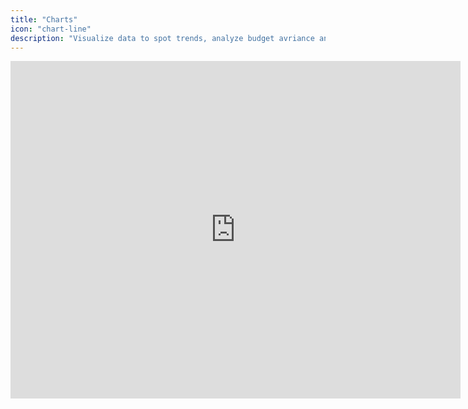 ```yaml
---
title: "Charts"
icon: "chart-line"
description: "Visualize data to spot trends, analyze budget avriance and build reports."
---
```


<iframe width="720" height="540" src="https://www.loom.com/embed/cca66cbe27e54416b362ada625d7d995?sid=f8cb63d5-3b19-4d8a-87ba-b53daa8e93ed" frameborder="0" webkitallowfullscreen mozallowfullscreen allowfullscreen />

## Overview

Charts enable data visualization from models and are incorporated into the platform's built-in reporting features. Since all charts within Francis are linked to dashboards that are globally accessible to all users within an organization, the charts are equally accessible.

## Basics

### Creating charts

To create a chart, navigate to the top bar in the Model view and select "Charts." This action will open a side drawer containing all available dashboards. If a dashboard has not been created, refer to the documentation on dashboards for guidance.

Francis supports five chart types:

* Line charts

* Column charts

* Stacked column charts

* Area charts

* Stacked area charts

To generate a chart, begin by selecting the desired chart type. Subsequently, you can create a chart by dragging rows, groups, or calculations from your model into the chart area. This will automatically generate a chart using the data available in your model.

<Tip>
  Date ranges for charts are centrally defined at the dashboard level. Francis does not currently support setting individual date ranges for charts. To vary date ranges on charts, creating separate dashboards for different date ranges is recommended.
</Tip>

### Comparing versions

A core capability of the Francis platform is the efficient management of versions, which extends to working with charts. Once a chart is successfully created, navigating to *Sources* on the chart enables comparison with either (1) data from previous versions of your model or (2) data from a different date range than what is currently in view.

Francis provides built-in source settings to facilitate the following views:

* The latest forecast version for the year

* Actuals for the period

* Actuals for the same period in the previous year

If you have saved versions of your model, whether by saving your anchor budget or saving forecasts throughout the fiscal year, you can access them through "Sources." This feature allows you to compare, for example, revenue expectations from your budget versus your latest forecast while also considering the most recent actuals from your accounting source.

### Including charts in reports

All charts that you create can be included in auto-generated reports. When downloading PDF reports, you will have the option to select individual charts for inclusion, either as part of the month-by-month or the budget variance report.
